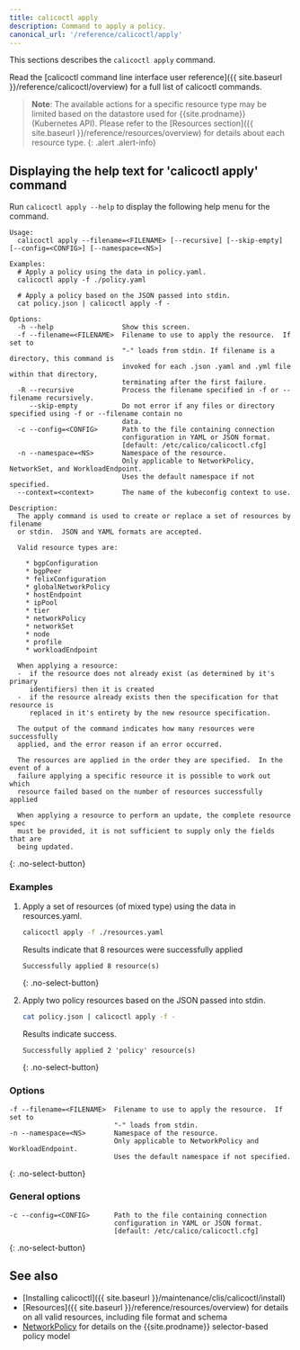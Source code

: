 ```yaml
---
title: calicoctl apply
description: Command to apply a policy. 
canonical_url: '/reference/calicoctl/apply'
---
```


This sections describes the `calicoctl apply` command.

Read the [calicoctl command line interface user reference]({{ site.baseurl }}/reference/calicoctl/overview)
for a full list of calicoctl commands.

> **Note**: The available actions for a specific resource type may be
> limited based on the datastore used for {{site.prodname}} (Kubernetes API).
> Please refer to the
> [Resources section]({{ site.baseurl }}/reference/resources/overview)
> for details about each resource type.
{: .alert .alert-info}


## Displaying the help text for 'calicoctl apply' command

Run `calicoctl apply --help` to display the following help menu for the
command.

```
Usage:
  calicoctl apply --filename=<FILENAME> [--recursive] [--skip-empty] [--config=<CONFIG>] [--namespace=<NS>]

Examples:
  # Apply a policy using the data in policy.yaml.
  calicoctl apply -f ./policy.yaml

  # Apply a policy based on the JSON passed into stdin.
  cat policy.json | calicoctl apply -f -

Options:
  -h --help                 Show this screen.
  -f --filename=<FILENAME>  Filename to use to apply the resource.  If set to
                            "-" loads from stdin. If filename is a directory, this command is
                            invoked for each .json .yaml and .yml file within that directory,
                            terminating after the first failure.
  -R --recursive            Process the filename specified in -f or --filename recursively.
     --skip-empty           Do not error if any files or directory specified using -f or --filename contain no
                            data.
  -c --config=<CONFIG>      Path to the file containing connection
                            configuration in YAML or JSON format.
                            [default: /etc/calico/calicoctl.cfg]
  -n --namespace=<NS>       Namespace of the resource.
                            Only applicable to NetworkPolicy, NetworkSet, and WorkloadEndpoint.
                            Uses the default namespace if not specified.
  --context=<context>       The name of the kubeconfig context to use.

Description:
  The apply command is used to create or replace a set of resources by filename
  or stdin.  JSON and YAML formats are accepted.

  Valid resource types are:

    * bgpConfiguration
    * bgpPeer
    * felixConfiguration
    * globalNetworkPolicy
    * hostEndpoint
    * ipPool
    * tier
    * networkPolicy
    * networkSet
    * node
    * profile
    * workloadEndpoint

  When applying a resource:
  -  if the resource does not already exist (as determined by it's primary
     identifiers) then it is created
  -  if the resource already exists then the specification for that resource is
     replaced in it's entirety by the new resource specification.

  The output of the command indicates how many resources were successfully
  applied, and the error reason if an error occurred.

  The resources are applied in the order they are specified.  In the event of a
  failure applying a specific resource it is possible to work out which
  resource failed based on the number of resources successfully applied

  When applying a resource to perform an update, the complete resource spec
  must be provided, it is not sufficient to supply only the fields that are
  being updated.
```
{: .no-select-button}

### Examples

1. Apply a set of resources (of mixed type) using the data in resources.yaml.

   ```bash
   calicoctl apply -f ./resources.yaml
   ```

   Results indicate that 8 resources were successfully applied

   ```
   Successfully applied 8 resource(s)
   ```
   {: .no-select-button}

1. Apply two policy resources based on the JSON passed into stdin.

   ```bash
   cat policy.json | calicoctl apply -f -
   ```

   Results indicate success.

   ```
   Successfully applied 2 'policy' resource(s)
   ```
   {: .no-select-button}

### Options

```
-f --filename=<FILENAME>  Filename to use to apply the resource.  If set to
                          "-" loads from stdin.
-n --namespace=<NS>       Namespace of the resource.
                          Only applicable to NetworkPolicy and WorkloadEndpoint.
                          Uses the default namespace if not specified.
```
{: .no-select-button}

### General options

```
-c --config=<CONFIG>      Path to the file containing connection
                          configuration in YAML or JSON format.
                          [default: /etc/calico/calicoctl.cfg]
```
{: .no-select-button}

## See also

-  [Installing calicoctl]({{ site.baseurl }}/maintenance/clis/calicoctl/install)
-  [Resources]({{ site.baseurl }}/reference/resources/overview) for details on all valid resources, including file format
   and schema
-  [NetworkPolicy]({{site.baseurl}}/reference/resources/networkpolicy) for details on the {{site.prodname}} selector-based policy model
